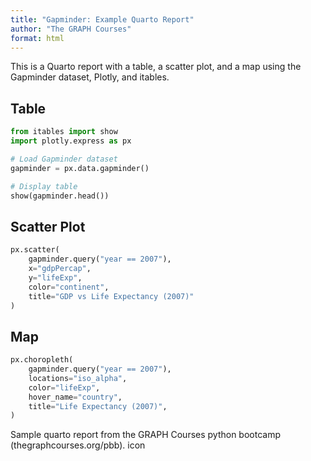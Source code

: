 ```yaml
---
title: "Gapminder: Example Quarto Report"
author: "The GRAPH Courses"
format: html
---
```


This is a Quarto report with a table, a scatter plot, and a map using the Gapminder dataset, Plotly, and itables.


## Table

```python
from itables import show
import plotly.express as px

# Load Gapminder dataset
gapminder = px.data.gapminder()

# Display table
show(gapminder.head())
```

## Scatter Plot

```python
px.scatter(
    gapminder.query("year == 2007"),
    x="gdpPercap",
    y="lifeExp",
    color="continent",
    title="GDP vs Life Expectancy (2007)"
)
```

## Map

```python
px.choropleth(
    gapminder.query("year == 2007"),
    locations="iso_alpha",
    color="lifeExp",
    hover_name="country",
    title="Life Expectancy (2007)",
)
```


Sample quarto report from the GRAPH Courses python bootcamp (thegraphcourses.org/pbb).
icon 